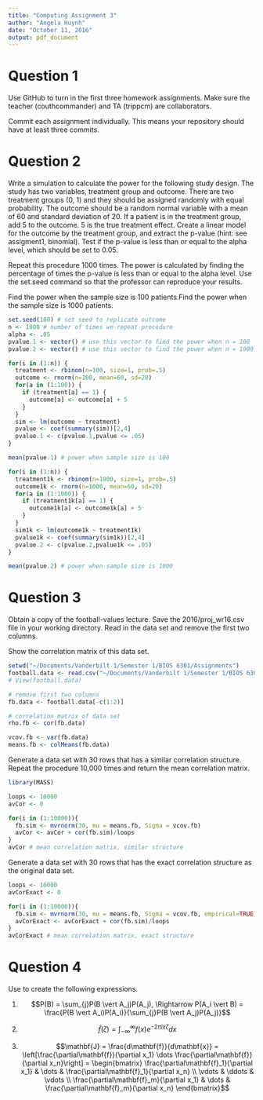 ```yaml
---
title: "Computing Assignment 3"
author: "Angela Huynh"
date: "October 11, 2016"
output: pdf_document
---
```

# Question 1

Use GitHub to turn in the first three homework assignments. Make sure the teacher (couthcommander) and TA (trippcm) are collaborators.

Commit each assignment individually. This means your repository should have at least three commits. 

# Question 2

Write a simulation to calculate the power for the following study design. The study has two variables, treatment group and outcome. There are two treatment groups (0, 1) and they should be assigned randomly with equal probability. The outcome should be a random normal variable with a mean of 60 and standard deviation of 20. If a patient is in the treatment group, add 5 to the outcome. 5 is the true treatment effect. Create a linear model for the outcome by the treatment group, and extract the p-value (hint: see assigment1, binomial). Test if the p-value is less than or equal to the alpha level, which should be set to 0.05.

Repeat this procedure 1000 times. The power is calculated by finding the percentage of times the p-value is less than or equal to the alpha level. Use the set.seed command so that the professor can reproduce your results.

Find the power when the sample size is 100 patients.Find the power when the sample size is 1000 patients.

```r
set.seed(100) # set seed to replicate outcome
n <- 1000 # number of times we repeat procedure
alpha <- .05
pvalue.1 <- vector() # use this vector to find the power when n = 100
pvalue.2 <- vector() # use this vector to find the power when n = 1000

for(i in (1:n)) {
  treatment <- rbinom(n=100, size=1, prob=.5)
  outcome <- rnorm(n=100, mean=60, sd=20)
  for(a in (1:100)) {
    if (treatment[a] == 1) {
      outcome[a] <- outcome[a] + 5
    }
  }
  sim <- lm(outcome ~ treatment)
  pvalue <- coef(summary(sim))[2,4]
  pvalue.1 <- c(pvalue.1,pvalue <= .05)
}

mean(pvalue.1) # power when sample size is 100

for(i in (1:n)) {
  treatment1k <- rbinom(n=1000, size=1, prob=.5)
  outcome1k <- rnorm(n=1000, mean=60, sd=20)
  for(a in (1:1000)) {
    if (treatment1k[a] == 1) {
      outcome1k[a] <- outcome1k[a] + 5
    }
  }
  sim1k <- lm(outcome1k ~ treatment1k)
  pvalue1k <- coef(summary(sim1k))[2,4]
  pvalue.2 <- c(pvalue.2,pvalue1k <= .05)
}

mean(pvalue.2) # power when sample size is 1000
```

# Question 3

Obtain a copy of the football-values lecture. Save the 2016/proj_wr16.csv file in your working directory. Read in the data set and remove the first two columns.

Show the correlation matrix of this data set. 

```r
setwd("~/Documents/Vanderbilt 1/Semester 1/BIOS 6301/Assignments")
football.data <- read.csv("~/Documents/Vanderbilt 1/Semester 1/BIOS 6301/Assignments/proj_wr16.csv")
# View(football.data)

# remove first two columns
fb.data <- football.data[-c(1:2)]

# correlation matrix of data set
rho.fb <- cor(fb.data)

vcov.fb <- var(fb.data)
means.fb <- colMeans(fb.data)
```

Generate a data set with 30 rows that has a similar correlation structure. Repeat the procedure 10,000 times and return the mean correlation matrix. 

```r
library(MASS)

loops <- 10000
avCor <- 0

for(i in (1:10000)){
  fb.sim <- mvrnorm(30, mu = means.fb, Sigma = vcov.fb)
  avCor <- avCor + cor(fb.sim)/loops
}
avCor # mean correlation matrix, similar structure
```

Generate a data set with 30 rows that has the exact correlation structure as the original data set.

```r
loops <- 10000
avCorExact <- 0

for(i in (1:10000)){
  fb.sim <- mvrnorm(30, mu = means.fb, Sigma = vcov.fb, empirical=TRUE)
  avCorExact <- avCorExact + cor(fb.sim)/loops
}
avCorExact # mean correlation matrix, exact structure
```

# Question 4

Use \LaTeX to create the following expressions.

1. $$P(B) = \sum_{j}P(B \vert A_j)P(A_j), \Rightarrow P(A_i \vert B) = \frac{P(B \vert A_i)P(A_i)}{\sum_{j}P(B \vert A_j)P(A_j)}$$

2. $$\hat{f}(\zeta) = \int_{-\infty}^{\infty}f(x)e^{-2\pi i x \zeta}dx$$

3. $$\mathbf{J} = \frac{d\mathbf{f}}{d\mathbf{x}} =
\left[\frac{\partial\mathbf{f}}{\partial x_1} \dots \frac{\partial\mathbf{f}}{\partial x_n}\right] = \begin{bmatrix}
\frac{\partial\mathbf{f}_1}{\partial x_1} & \dots & \frac{\partial\mathbf{f}_1}{\partial x_n} \\
\vdots & \ddots & \vdots \\
\frac{\partial\mathbf{f}_m}{\partial x_1} & \dots & \frac{\partial\mathbf{f}_m}{\partial x_n}
\end{bmatrix}$$
